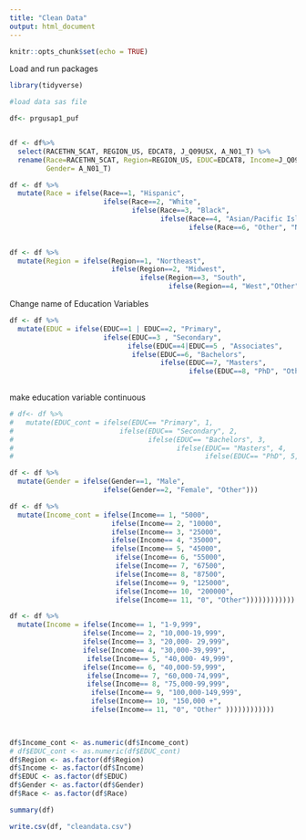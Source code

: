 ```yaml
---
title: "Clean Data"
output: html_document
---
```


```r
knitr::opts_chunk$set(echo = TRUE)
```

Load and run packages
```r
library(tidyverse)
```

```r
#load data sas file


```

```r

df<- prgusap1_puf


df <- df%>%
  select(RACETHN_5CAT, REGION_US, EDCAT8, J_Q09USX, A_N01_T) %>%
  rename(Race=RACETHN_5CAT, Region=REGION_US, EDUC=EDCAT8, Income=J_Q09USX,
         Gender= A_N01_T)

```

```r
df <- df %>%
  mutate(Race = ifelse(Race==1, "Hispanic",
                       ifelse(Race==2, "White",
                              ifelse(Race==3, "Black",
                                     ifelse(Race==4, "Asian/Pacific Islander",
                                            ifelse(Race==6, "Other", "Not Stated" ))))))
                     

```

```r

df <- df %>%
  mutate(Region = ifelse(Region==1, "Northeast",
                         ifelse(Region==2, "Midwest",
                                ifelse(Region==3, "South",
                                       ifelse(Region==4, "West","Other")))))

```
Change name of Education Variables
```r
df <- df %>%
  mutate(EDUC = ifelse(EDUC==1 | EDUC==2, "Primary",
                       ifelse(EDUC==3 , "Secondary",
                             ifelse(EDUC==4|EDUC==5 , "Associates",
                              ifelse(EDUC==6, "Bachelors",
                                     ifelse(EDUC==7, "Masters",
                                            ifelse(EDUC==8, "PhD", "Other")))))))
                                                   
```

make education variable continuous 
```r

# df<- df %>%
#   mutate(EDUC_cont = ifelse(EDUC== "Primary", 1,
#                          ifelse(EDUC== "Secondary", 2,
#                                 ifelse(EDUC== "Bachelors", 3,
#                                        ifelse(EDUC== "Masters", 4,
#                                               ifelse(EDUC== "PhD", 5,0))))))


```

```r
df <- df %>%
  mutate(Gender = ifelse(Gender==1, "Male",
                       ifelse(Gender==2, "Female", "Other")))

```

```r

df <- df %>%
  mutate(Income_cont = ifelse(Income== 1, "5000",
                         ifelse(Income== 2, "10000",
                         ifelse(Income== 3, "25000", 
                         ifelse(Income== 4, "35000",
                         ifelse(Income== 5, "45000",
                          ifelse(Income== 6, "55000",
                          ifelse(Income== 7, "67500",
                          ifelse(Income== 8, "87500",
                          ifelse(Income== 9, "125000",
                          ifelse(Income== 10, "200000", 
                          ifelse(Income== 11, "0", "Other")))))))))))) 

```


```r

df <- df %>%
  mutate(Income = ifelse(Income== 1, "1-9,999",
                  ifelse(Income== 2, "10,000-19,999",
                  ifelse(Income== 3, "20,000- 29,999", 
                  ifelse(Income== 4, "30,000-39,999",
                   ifelse(Income== 5, "40,000- 49,999", 
                  ifelse(Income== 6, "40,000-59,999",
                   ifelse(Income== 7, "60,000-74,999",
                   ifelse(Income== 8, "75,000-99,999",
                    ifelse(Income== 9, "100,000-149,999",
                    ifelse(Income== 10, "150,000 +", 
                    ifelse(Income== 11, "0", "Other" ))))))))))))

         
```


```r

df$Income_cont <- as.numeric(df$Income_cont)
# df$EDUC_cont <- as.numeric(df$EDUC_cont)
df$Region <- as.factor(df$Region)
df$Income <- as.factor(df$Income)
df$EDUC <- as.factor(df$EDUC)
df$Gender <- as.factor(df$Gender)
df$Race <- as.factor(df$Race)

summary(df)

```

```r

write.csv(df, "cleandata.csv")


```

